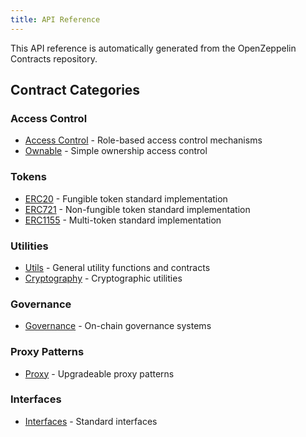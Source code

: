 ```yaml
---
title: API Reference
---
```


This API reference is automatically generated from the OpenZeppelin Contracts repository.

## Contract Categories

### Access Control
- [Access Control](/contracts/5.x/api/access) - Role-based access control mechanisms
- [Ownable](/contracts/5.x/api/access#ownable) - Simple ownership access control

### Tokens
- [ERC20](/contracts/5.x/api/token/ERC20) - Fungible token standard implementation
- [ERC721](/contracts/5.x/api/token/ERC721) - Non-fungible token standard implementation
- [ERC1155](/contracts/5.x/api/token/ERC1155) - Multi-token standard implementation

### Utilities
- [Utils](/contracts/5.x/api/utils) - General utility functions and contracts
- [Cryptography](/contracts/5.x/api/utils/cryptography) - Cryptographic utilities

### Governance
- [Governance](/contracts/5.x/api/governance) - On-chain governance systems

### Proxy Patterns
- [Proxy](/contracts/5.x/api/proxy) - Upgradeable proxy patterns

### Interfaces
- [Interfaces](/contracts/5.x/api/interfaces) - Standard interfaces
